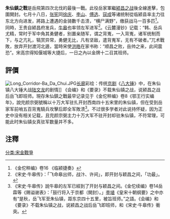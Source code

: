 '''朱仙鎮之戰'''是岳飛第四次北伐的最後一戰。此役岳家軍繼[[颍昌之战|颍昌之战]]後全線進擊，包圍開封。七月十八日，[[张宪|张宪]]同[[徐庆|徐庆]]、[[李山_(南宋)|李山]]、[[傅选|傅选]]、[[寇成|寇成]]等诸统制從临颍县率主力往东北方向进发，將路上遭遇的金骑數千击溃，“横尸满野”，缴获战马一百多匹<ref>《金佗稡编》卷16 《临颍捷奏》</ref>。同時，王贵自颍昌府发兵，[[牛皋|牛皋]]也率领左军进军<ref>《宋史·牛皋传》：「飞命皋出师，战汴、许间」，即开封与颖昌之间，「功最」。</ref>。《云麓漫钞》记载：“韩、岳兵尤精，常时于军中角其勇健者，别置亲随军，谓之背嵬，一入背嵬，诸军统制而下，与之亢礼，犒赏异常，勇健无比，凡有坚敌，遣背嵬军，无有不破者。”兀术戰敗，放弃开封渡河北遁，當時宋使[[洪皓|洪皓]]在家书称：“顺昌之败，岳帅之来，此间震恐”。宋高宗得知偃城等大捷后，一日之內以金牌十二召其班师。

==評價==
[[File:Long_Corridor-Ba_Da_Chui.JPG|thumb]][[长廊|长廊]]彩绘：传统[[京剧|京剧]]《[[八大锤|八大锤]]》中，在朱仙镇八大锤大战[[陆文龙|陆文龙]]的剧情]]
《会编》和《要录》不载朱仙镇之战，说颍昌之战后岳飞即班师。現存朱仙鎮之戰最早记录见于《金佗稡编》卷8《鄂王行实编年》，說完颜宗弼號稱以十万大军驻扎开封西南四十五宋里的朱仙镇，但在受到岳家军前哨五百背嵬騎兵攻擊后即全军敗溃<ref>《宋史·牛皋传》說牛皋的左军已經到了开封与颖昌之间。《金佗续编》卷14岳霖等《赐谥谢表》：「鼓行将入于京都（開封）。」[[李埴|李埴]]《皇宋十朝纲要》之中亦有“是秋，岳飞军至朱仙镇，距东京四十五里，被旨班师。”之語。《会编》和《要录》不载朱仙镇之战，说颍昌之战后岳飞即班师，和《宋史·牛皋传》衝突。</ref>。不过很多学者对此说持怀疑，因为正史中没有相关记载，且完颜宗弼主力十万大军不驻开封却驻朱仙镇，不符常理，可能此时朱仙镇女真驻军数量并不多。

==注釋==
<references/>

[[分类:宋金戰爭|分类:宋金戰爭]]